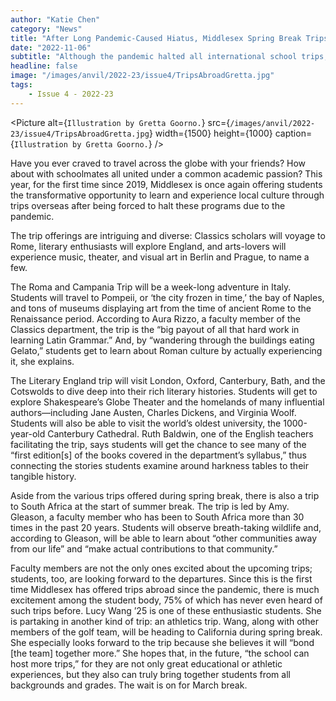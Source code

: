 ```yaml
---
author: "Katie Chen"
category: "News"
title: "After Long Pandemic-Caused Hiatus, Middlesex Spring Break Trips Return"
date: "2022-11-06"
subtitle: "Although the pandemic halted all international school trips, this year they’re back and better than ever."
headline: false
image: "/images/anvil/2022-23/issue4/TripsAbroadGretta.jpg"
tags:
    - Issue 4 - 2022-23
---
```


<Picture
alt={`Illustration by Gretta Goorno.`}
src={`/images/anvil/2022-23/issue4/TripsAbroadGretta.jpg`}
width={1500}
height={1000}
caption={`Illustration by Gretta Goorno.`}
/>

Have you ever craved to travel across the globe with your friends? How about with schoolmates all united under a common academic passion? This year, for the first time since 2019, Middlesex is once again offering students the transformative opportunity to learn and experience local culture through trips overseas after being forced to halt these programs due to the pandemic.

The trip offerings are intriguing and diverse: Classics scholars will voyage to Rome, literary enthusiasts will explore England, and arts-lovers will experience music, theater, and visual art in Berlin and Prague, to name a few.

The Roma and Campania Trip will be a week-long adventure in Italy. Students will travel to Pompeii, or ‘the city frozen in time,’ the bay of Naples, and tons of museums displaying art from the time of ancient Rome to the Renaissance period. According to Aura Rizzo, a faculty member of the Classics department, the trip is the “big payout of all that hard work in learning Latin Grammar.” And, by “wandering through the buildings eating Gelato,” students get to learn about Roman culture by actually experiencing it, she explains.

The Literary England trip will visit London, Oxford, Canterbury, Bath, and the Cotswolds to dive deep into their rich literary histories. Students will get to explore Shakespeare’s Globe Theater and the homelands of many influential authors—including Jane Austen, Charles Dickens, and Virginia Woolf. Students will also be able to visit the world’s oldest university, the 1000-year-old Canterbury Cathedral. Ruth Baldwin, one of the English teachers facilitating the trip, says students will get the chance to see many of the “first edition[s] of the books covered in the department’s syllabus,” thus connecting the stories students examine around harkness tables to their tangible history.

Aside from the various trips offered during spring break, there is also a trip to South Africa at the start of summer break. The trip is led by Amy. Gleason, a faculty member who has been to South Africa more than 30 times in the past 20 years. Students will observe breath-taking wildlife and, according to Gleason, will be able to learn about “other communities away from our life” and “make actual contributions to that community.”

Faculty members are not the only ones excited about the upcoming trips; students, too, are looking forward to the departures. Since this is the first time Middlesex has offered trips abroad since the pandemic, there is much excitement among the student body, 75% of which has never even heard of such trips before. Lucy Wang ’25 is one of these enthusiastic students. She is partaking in another kind of trip: an athletics trip. Wang, along with other members of the golf team, will be heading to California during spring break. She especially looks forward to the trip because she believes it will “bond [the team] together more.” She hopes that, in the future, “the school can host more trips,” for they are not only great educational or athletic experiences, but they also can truly bring together students from all backgrounds and grades. The wait is on for March break. 